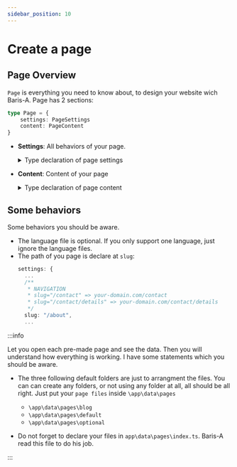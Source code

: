 ```yaml
---
sidebar_position: 10
---
```



# Create a page

## Page Overview

`Page` is everything you need to know about, to design your website wich Baris-A. Page has 2 sections:

```ts
type Page = {
	settings: PageSettings
	content: PageContent
}
```

- **Settings**: All behaviors of your page.

  <details>

  <summary>Type declaration of page settings</summary>

  ```ts
  type PageSettings = {
    /**
     * BASIC
     */
    title: string
    subTitle: string
    description: string
    /**
     * NAVIGATION
     * slug="/contact" => your-domain.com/contact
     * slug="/contact/details" => your-domain.com/contact/details
     */
    slug: string
    /**
     * PAGE BANNERS
     */
    banners: ImgSrcSet[]
    isFullHeight: boolean
    defaultBanners: boolean
    bannersExtra: BannersExtraProps
    /**
     * LANGUAGES
     * if you don't want multi-language => `language={}`
     */
    language: LangTable | undefined
    /**
     * SIDE-BAR
     */
    showProfileSidebar: boolean
    hideSidebarInSmallScreen: boolean
  }
  ```

  </details>

- **Content**: Content of your page

  <details>

  <summary>Type declaration of page content</summary>

  ```ts
  type PageContent = Array<(
    {
      type: "headerBlock"
      data: {...}
    } | {
      type: "textBlock"
      data: {...}
    } | {
      type: "quoteBlock"
      data: {...}
    } | {
      type: "list"
      data: ListItem[]
    } | {
      type: "text"
      data: MarkdownText
      compact?: boolean
      lang?: Language
    } | {
      type: "categoryGrid"
      data: []
    } | {
      type: "imageGrid"
      data: []
    } | {
      type: "youtube"
      data: {...}
    } | {
      type: "video"
      data: {...}
    } | {
      type: "resume.education"
      data: []
    } | {
      type: "resume.experience"
      data: []
    } | {
      type: "image"
      data: {...}
    } | {
      type: "links"
      data: []
    } | {
      type: "facts"
      data: []
    } | {
      type: "telephone"
      data: {..}
    } | {
      type: "email"
      data: {..}
    } | {
      type: "address"
      data: {..}
    }  | {
      type: "telephone-email" | "email-telephone"
      data: {...}
    } | {
      type: "contactForm"
    } | {
      type: "faqs",
      data: []
    } | {
      type: "map",
      data: {...}
    } | {
      type: "breadcrumbs",
      data: []
    }
  )>
  ```

  </details>

## Some behaviors

Some behaviors you should be aware.

- The language file is optional. If you only support one language, just ignore the language files.
- The path of you page is declare at `slug`:
  ```ts
  settings: {
    ...
    /**
     * NAVIGATION
     * slug="/contact" => your-domain.com/contact
     * slug="/contact/details" => your-domain.com/contact/details
     */
    slug: "/about",
    ...
  ```

:::info

Let you open each pre-made page and see the data. Then you will understand how everything is working. I have some statements which you should be aware.

- The three following default folders are just to arrangment the files. You can can create any folders, or not using any folder at all, all should be all right. Just put your `page files` inside `\app\data\pages` 

  + `\app\data\pages\blog`
  + `\app\data\pages\default`
  + `\app\data\pages\optional`

- Do not forget to declare your files in `app\data\pages\index.ts`. Baris-A read this file to do his job.

:::